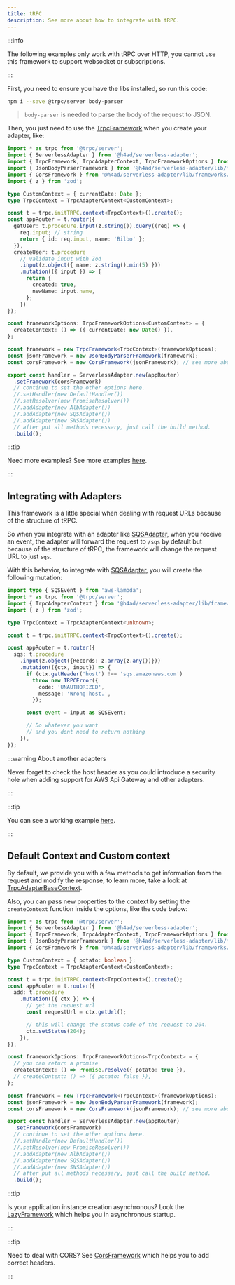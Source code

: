 ---
title: tRPC
description: See more about how to integrate with tRPC.
---

:::info

The following examples only work with tRPC over HTTP, you cannot use this framework to support websocket or subscriptions.

:::

First, you need to ensure you have the libs installed, so run this code:

```bash
npm i --save @trpc/server body-parser
```

> `body-parser` is needed to parse the body of the request to JSON.

Then, you just need to use the [TrpcFramework](../../api/Frameworks/TrpcFramework) when you create your adapter, like:

```ts title="index.ts"
import * as trpc from '@trpc/server';
import { ServerlessAdapter } from '@h4ad/serverless-adapter';
import { TrpcFramework, TrpcAdapterContext, TrpcFrameworkOptions } from '@h4ad/serverless-adapter/lib/frameworks/trpc';
import { JsonBodyParserFramework } from '@h4ad/serverless-adapter/lib/frameworks/body-parser';
import { CorsFramework } from '@h4ad/serverless-adapter/lib/frameworks/cors';
import { z } from 'zod';

type CustomContext = { currentDate: Date };
type TrpcContext = TrpcAdapterContext<CustomContext>;

const t = trpc.initTRPC.context<TrpcContext>().create();
const appRouter = t.router({
  getUser: t.procedure.input(z.string()).query((req) => {
    req.input; // string
    return { id: req.input, name: 'Bilbo' };
  }),
  createUser: t.procedure
    // validate input with Zod
    .input(z.object({ name: z.string().min(5) }))
    .mutation(({ input }) => {
      return {
        created: true,
        newName: input.name,
      };
    })
});

const frameworkOptions: TrpcFrameworkOptions<CustomContext> = {
  createContext: () => ({ currentDate: new Date() }),
};

const framework = new TrpcFramework<TrpcContext>(frameworkOptions);
const jsonFramework = new JsonBodyParserFramework(framework);
const corsFramework = new CorsFramework(jsonFramework); // see more about: https://serverless-adapter.viniciusl.com.br/docs/main/frameworks/cors

export const handler = ServerlessAdapter.new(appRouter)
  .setFramework(corsFramework)
  // continue to set the other options here.
  //.setHandler(new DefaultHandler())
  //.setResolver(new PromiseResolver())
  //.addAdapter(new AlbAdapter())
  //.addAdapter(new SQSAdapter())
  //.addAdapter(new SNSAdapter())
  // after put all methods necessary, just call the build method.
  .build();
```

:::tip

Need more examples? See more examples [here](https://github.com/H4ad/serverless-adapter-examples#trpc).

:::

## Integrating with Adapters

This framework is a little special when dealing with request URLs because of the structure of tRPC.

So when you integrate with an adapter like [SQSAdapter](/docs/main/adapters/aws/sqs), when you receive an event, the adapter will forward the request to `/sqs` by default
but because of the structure of tRPC, the framework will change the request URL to just `sqs`.

With this behavior, to integrate with [SQSAdapter](/docs/main/adapters/aws/sqs), you will create the following mutation:

```typescript title="index.ts"
import type { SQSEvent } from 'aws-lambda';
import * as trpc from '@trpc/server';
import { TrpcAdapterContext } from '@h4ad/serverless-adapter/lib/frameworks/trpc';
import { z } from 'zod';

type TrpcContext = TrpcAdapterContext<unknown>;

const t = trpc.initTRPC.context<TrpcContext>().create();

const appRouter = t.router({
  sqs: t.procedure
    .input(z.object({Records: z.array(z.any())}))
    .mutation(({ctx, input}) => {
      if (ctx.getHeader('host') !== 'sqs.amazonaws.com')
        throw new TRPCError({
          code: 'UNAUTHORIZED',
          message: 'Wrong host.',
        });

      const event = input as SQSEvent;

      // Do whatever you want
      // and you dont need to return nothing
    }),
});
```

:::warning About another adapters

Never forget to check the host header as you could introduce a security hole when adding support for AWS Api Gateway and other adapters.

:::

:::tip

You can see a working example [here](https://github.com/H4ad/serverless-adapter-examples/tree/master/src/trpc/aws/api-gateway-v2-and-sqs.entry.ts).

:::

## Default Context and Custom context

By default, we provide you with a few methods to get information from the request and modify the response,
to learn more, take a look at [TrpcAdapterBaseContext](../../api/Frameworks/TrpcFramework/TrpcAdapterBaseContext).

Also, you can pass new properties to the context by setting the `createContext` function inside the options,
like the code below:

```typescript title="index.ts"
import * as trpc from '@trpc/server';
import { ServerlessAdapter } from '@h4ad/serverless-adapter';
import { TrpcFramework, TrpcAdapterContext, TrpcFrameworkOptions } from '@h4ad/serverless-adapter/lib/frameworks/trpc';
import { JsonBodyParserFramework } from '@h4ad/serverless-adapter/lib/frameworks/body-parser';
import { CorsFramework } from '@h4ad/serverless-adapter/lib/frameworks/cors';

type CustomContext = { potato: boolean };
type TrpcContext = TrpcAdapterContext<CustomContext>;

const t = trpc.initTRPC.context<TrpcContext>().create();
const appRouter = t.router({
  add: t.procedure
    .mutation(({ ctx }) => {
      // get the request url
      const requestUrl = ctx.getUrl();

      // this will change the status code of the request to 204.
      ctx.setStatus(204);
    }),
});

const frameworkOptions: TrpcFrameworkOptions<TrpcContext> = {
  // you can return a promise
  createContext: () => Promise.resolve({ potato: true }),
  // createContext: () => ({ potato: false }),
};

const framework = new TrpcFramework<TrpcContext>(frameworkOptions);
const jsonFramework = new JsonBodyParserFramework(framework);
const corsFramework = new CorsFramework(jsonFramework); // see more about: https://serverless-adapter.viniciusl.com.br/docs/main/frameworks/cors

export const handler = ServerlessAdapter.new(appRouter)
  .setFramework(corsFramework)
  // continue to set the other options here.
  //.setHandler(new DefaultHandler())
  //.setResolver(new PromiseResolver())
  //.addAdapter(new AlbAdapter())
  //.addAdapter(new SQSAdapter())
  //.addAdapter(new SNSAdapter())
  // after put all methods necessary, just call the build method.
  .build();
```

:::tip

Is your application instance creation asynchronous? Look the [LazyFramework](./helpers/lazy) which helps you in asynchronous startup.

:::

:::tip

Need to deal with CORS? See [CorsFramework](./helpers/cors) which helps you to add correct headers.

:::
